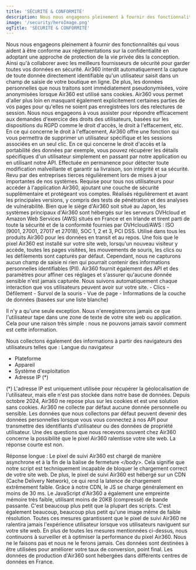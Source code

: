```yaml
---
title: 'SÉCURITÉ & CONFORMITÉ'
description: Nous nous engageons pleinement à fournir des fonctionnalités qui vous aident à être conforme au RGPD en adoptant une approche de protection de la vie privée dès la conception. Ainsi qu'à collaborer avec les meilleurs fournisseurs de sécurité pour garder toutes vos données en sécurité.
image: '/security/heroImage.png'
ogTitle: 'SÉCURITÉ & CONFORMITÉ'
---
```


<BlockHeroWithImage title="Engagés pour la confidentialité et la sécurité" src='/security/heroImage.png'>
  Nous nous engageons pleinement à fournir des fonctionnalités qui vous aident à être conforme aux réglementations sur la confidentialité en adoptant une approche de protection de la vie privée dès la conception. Ainsi qu'à collaborer avec les meilleurs fournisseurs de sécurité pour garder toutes vos données en sécurité.
</BlockHeroWithImage>

<BlockSection>
  <Security lang="fr" />
</BlockSection>

<BlockSection>
  <EnabledCompliance lang="fr" />
</BlockSection>

<GalleryBlocks title="Fonctionnalités de confidentialité d'Air360" dense>
  <Block title='Confidentialité par défaut – minimisation' icon='user-shield'>
    Air360 interdit automatiquement la capture de toute donnée directement identifiable qu'un utilisateur saisit dans un champ de saisie de votre boutique en ligne. De plus, les données personnelles que nous traitons
sont immédiatement pseudonymisées, voire anonymisées lorsque Air360 est utilisé sans cookies.
  </Block>
  <Block title="Restreindre l'acquisition de données spécifiques" icon='person-sign'>
    Air360 vous permet d'aller plus loin en masquant également explicitement certaines parties de vos pages pour qu'elles ne soient pas enregistrées lors des relectures de session.
  </Block>
  <Block title='Exercice des droits' icon='person-circle-minus'>
    Nous nous engageons à vous assister pour répondre efficacement aux demandes d'exercice des droits des utilisateurs, basées sur les dispositions du RGPD comme le droit d'accès, le droit à l'effacement, etc. En ce qui concerne le droit à l'effacement, Air360 offre une fonction qui vous permettra de supprimer un utilisateur spécifique et les sessions associées en un seul clic. En ce qui concerne le droit d'accès et la portabilité des données par exemple, vous pouvez récupérer les détails spécifiques d'un utilisateur simplement en passant par notre application ou en utilisant notre API.
  </Block>
</GalleryBlocks>

<BlockSection>
  <SecureData lang="fr" />
</BlockSection>

<GalleryBlocks title='Mesures de sécurité Air360'>
  <Block title='Surveillance de notre pixel de suivi' icon='monitor-waveform'>
    Effectuée en permanence pour détecter toute modification malveillante et garantir sa livraison, son intégrité et sa sécurité.
  </Block>
  <Block title='Meilleures pratiques de sécurité' icon='check-to-slot'>
    Revu par des entreprises tierces régulièrement lors de mises à jour importantes de nos systèmes.
  </Block>
  <Block title='Authentification multi-facteurs (MFA)' icon='laptop-mobile'>
    Requise pour tous nos utilisateurs pour accéder à l'application Air360, ajoutant une couche de sécurité supplémentaire et protégeant vos comptes.
  </Block>
  <Block title='Audits de sécurité par des tiers' icon='camera-cctv'>
    Réalisés régulièrement et avant les principales versions, y compris des tests de pénétration et des analyses de vulnérabilité.
  </Block>
  <Block title="Données clients traitées et stockées dans l'UE" icon='server'>
    Bien que le siège d'Air360 soit situé au Japon, les systèmes principaux d'Air360 sont hébergés sur les serveurs OVHcloud et Amazon Web Services (AWS) situés en France et en Irlande et tirent parti de toute la sécurité et de la conformité fournies par OVHcloud/AWS : ISO (9001, 27001, 27017 et 27018), SOC 1, 2 et 3, PCI DSS.
  </Block>
  <Block title='Cryptage de pointe' icon='binary-lock'>
    Utilisé dans tous les produits Air360 pour les données en transit et au repos.
  </Block>
</GalleryBlocks>

<BlockFeature title='FAQs'>
  <MdxAccordion title='Comment fonctionne Air360 ?'>Une fois que le pixel Air360 est installé sur votre site web, lorsqu'un nouveau visiteur y accède, toutes les pages visitées, les mouvements de souris, les clics ou les défilements sont capturés par défaut. Cependant, nous ne capturons aucun champ de saisie ni rien qui pourrait contenir des informations personnelles identifiables (PII). Air360 fournit également des API et des paramètres pour affiner ces réglages et s'assurer qu'aucune donnée sensible n'est jamais capturée.</MdxAccordion>
  <MdxAccordion title='Quelles données sont collectées ?'>
  Nous suivons automatiquement chaque interaction que vos utilisateurs peuvent avoir sur votre site.
  - Clics
  - Défilement
  - Survol de la souris
  - Vue de page
  - Informations de la couche de données (basées sur une liste blanche)

  Il n'y a qu'une seule exception. Nous n'enregistrerons jamais ce que l'utilisateur tape dans une zone de texte de votre site web ou application. Cela pour une raison très simple : nous ne pouvons jamais savoir comment est cette information.

Nous collectons également des informations à partir des navigateurs des utilisateurs telles que :
Langue du navigateur
- Plateforme
- Appareil
- Système d'exploitation
- Adresse IP (*)

(*) L'adresse IP est uniquement utilisée pour récupérer la géolocalisation de l'utilisateur, mais elle n'est pas stockée dans notre base de données.
</MdxAccordion>
<MdxAccordion title='Quels types de cookies sont utilisés ?'>Depuis octobre 2024, Air360 ne repose plus sur les cookies et est une solution sans cookies.</MdxAccordion>
<MdxAccordion title='Collectons-nous des données personnelles ?'>Air360 ne collecte par défaut aucune donnée personnelle ou sensible. Les données que nous collectons par défaut peuvent devenir des données personnelles lorsque vous vous connectez à nos API pour transmettre des identifiants d'utilisateur ou des données de propriété utilisateur.</MdxAccordion>
<MdxAccordion title='Air360 ralentit-il votre site web ou votre application ?'>
Une des questions que nous recevons souvent chez Air360 concerne la possibilité que le pixel Air360 ralentisse votre site web. La réponse courte est non.

Réponse longue : Le pixel de suivi Air360 est chargé de manière asynchrone et à la fin de la balise de fermeture &lt;/body&gt;. Cela signifie que notre script est techniquement incapable de bloquer le chargement correct de votre site web. De plus, le pixel de suivi Air360 est hébergé sur un CDN (Cache Delivery Network), ce qui rend la latence de chargement extrêmement faible. Grâce à notre CDN, le JS se charge généralement en moins de 30 ms. Le JavaScript d'Air360 a également une empreinte mémoire très faible, utilisant moins de 20KB (compressé) de bande passante. C'est beaucoup plus petit que la plupart des scripts. C'est également beaucoup, beaucoup plus petit qu'une image même de faible résolution. Toutes ces mesures garantissent que le pixel de suivi Air360 ne ralentira jamais l'expérience utilisateur lorsque vos utilisateurs naviguent sur votre site web. En plus de toutes les mesures mentionnées ci-dessus, nous continuons à surveiller et à optimiser la performance du pixel Air360.
</MdxAccordion>
<MdxAccordion title='Air360 vend-il des données ?'>Nous ne le faisons pas et nous ne le ferons jamais. Ces données sont destinées à être utilisées pour améliorer votre taux de conversion, point final.</MdxAccordion>
<MdxAccordion title="Où sont stockées les données d'Air360 ? (Hébergement et stockage des données)">Les données de production d'Air360 sont hébergées dans différents centres de données en France.</MdxAccordion>
</BlockFeature>